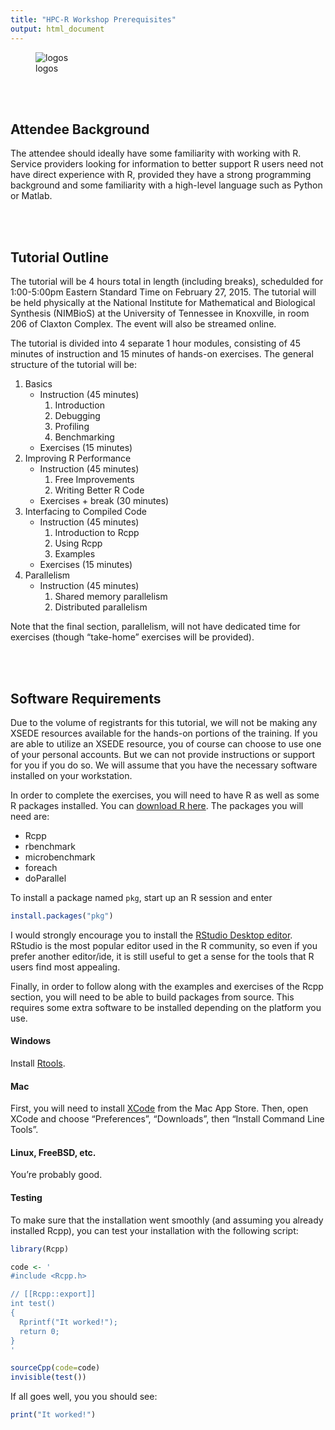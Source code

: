 ```yaml
---
title: "HPC-R Workshop Prerequisites"
output: html_document
---
```



![logos](logos/logos.png)


<br><br>

## Attendee Background

The attendee should ideally have some familiarity with working with R.  Service providers looking for information to better support R users need not have direct experience with R, provided they have a strong programming background and some familiarity with a high-level language such as Python or Matlab.



<br><br>

## Tutorial Outline

The tutorial will be 4 hours total in length (including breaks), schedulded for 1:00-5:00pm Eastern Standard Time on February 27, 2015.  The tutorial will be held physically at the National Institute for Mathematical and Biological Synthesis (NIMBioS) at the University of Tennessee in Knoxville, in room 206 of Claxton Complex.  The event will also be streamed online.

The tutorial is divided into 4 separate 1 hour modules, consisting of 45 minutes of instruction and 15 minutes of hands-on exercises.  The general structure of the tutorial will be:

1.  Basics
    * Instruction (45 minutes)
        1. Introduction
        2. Debugging
        3. Profiling
        4. Benchmarking
    * Exercises (15 minutes)

2. Improving R Performance
    * Instruction (45 minutes)
        1. Free Improvements
        2. Writing Better R Code
    * Exercises + break (30 minutes)

3. Interfacing to Compiled Code
    * Instruction (45 minutes)
        1. Introduction to Rcpp
        2. Using Rcpp
        3. Examples
    * Exercises (15 minutes)

4.  Parallelism
    * Instruction (45 minutes)
        1. Shared memory parallelism
        2. Distributed parallelism

Note that the final section, parallelism, will not have dedicated time for exercises (though "take-home" exercises will be provided).

<br><br>



## Software Requirements

Due to the volume of registrants for this tutorial, we will not be making any XSEDE resources available for the hands-on portions of the training.  If you are able to utilize an XSEDE resource, you of course can choose to use one of your personal accounts.  But we can not provide instructions or support for you if you do so.  We will assume that you have the necessary software installed on your workstation.

In order to complete the exercises, you will need to have R as well as some R packages installed.  You can [download R here](http://cran.r-project.org).  The packages you will need are:

* Rcpp
* rbenchmark
* microbenchmark
* foreach
* doParallel

To install a package named `pkg`, start up an R session and enter 

```r
install.packages("pkg")
```

I would strongly encourage you to install the [RStudio Desktop editor](http://www.rstudio.com/products/rstudio/download/).  RStudio is the most popular editor used in the R community, so even if you prefer another editor/ide, it is still useful to get a sense for the tools that R users find most appealing.

Finally, in order to follow along with the examples and exercises of the Rcpp section, you will need to be able to build packages from source.  This requires some extra software to be installed depending on the platform you use.


#### Windows

Install [Rtools](http://cran.r-project.org/bin/windows/Rtools/).

#### Mac

First, you will need to install [XCode](http://itunes.apple.com/us/app/xcode/id497799835?mt=12) from the Mac App Store.  Then, open XCode and choose "Preferences", "Downloads", then "Install Command Line Tools".

#### Linux, FreeBSD, etc.

You're probably good.


#### Testing 

To make sure that the installation went smoothly (and assuming you already installed Rcpp), you can test your installation with the following script:

```r
library(Rcpp)

code <- '
#include <Rcpp.h>

// [[Rcpp::export]]
int test()
{
  Rprintf("It worked!");
  return 0;
}
'

sourceCpp(code=code)
invisible(test())
```

If all goes well, you you should see:

```r
print("It worked!")
```
